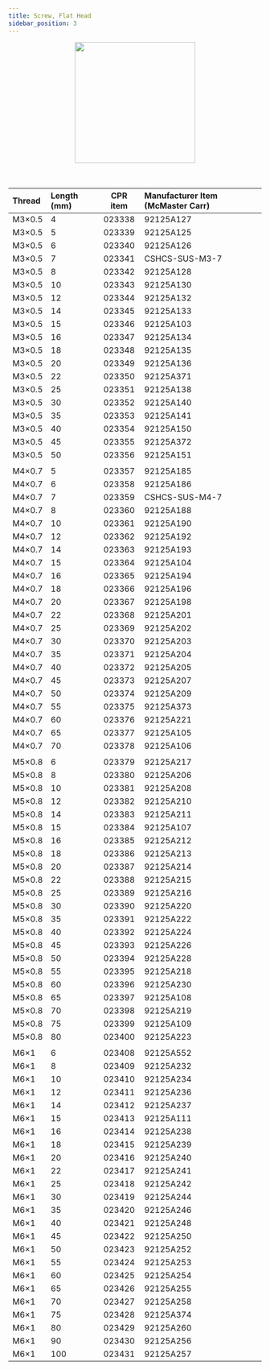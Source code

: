 ```yaml
---
title: Screw, Flat Head
sidebar_position: 3
---
```


<a href="https://www.mcmaster.com/screws/flat-head-screws/system-of-measurement~metric/material~stainless-steel/countersink-angle~90-/finish~passivated/metric-18-8-stainless-steel-hex-drive-flat-head-screws/thread-spacing~coarse/">
  <center>
    <img
      src="/img/components_images/fasteners_2.png"
      width="240"
    />
  </center>
</a>
<br />
<br />

| Thread | Length (mm) | CPR item | Manufacturer Item (McMaster Carr) |
| :----- | :---------- | :------: | :-------------------------------- |
| M3×0.5 | 4           |  023338  | 92125A127                         |
| M3×0.5 | 5           |  023339  | 92125A125                         |
| M3×0.5 | 6           |  023340  | 92125A126                         |
| M3×0.5 | 7           |  023341  | CSHCS-SUS-M3-7                    |
| M3×0.5 | 8           |  023342  | 92125A128                         |
| M3×0.5 | 10          |  023343  | 92125A130                         |
| M3×0.5 | 12          |  023344  | 92125A132                         |
| M3×0.5 | 14          |  023345  | 92125A133                         |
| M3×0.5 | 15          |  023346  | 92125A103                         |
| M3×0.5 | 16          |  023347  | 92125A134                         |
| M3×0.5 | 18          |  023348  | 92125A135                         |
| M3×0.5 | 20          |  023349  | 92125A136                         |
| M3×0.5 | 22          |  023350  | 92125A371                         |
| M3×0.5 | 25          |  023351  | 92125A138                         |
| M3×0.5 | 30          |  023352  | 92125A140                         |
| M3×0.5 | 35          |  023353  | 92125A141                         |
| M3×0.5 | 40          |  023354  | 92125A150                         |
| M3×0.5 | 45          |  023355  | 92125A372                         |
| M3×0.5 | 50          |  023356  | 92125A151                         |
|        |             |          |                                   |
| M4×0.7 | 5           |  023357  | 92125A185                         |
| M4×0.7 | 6           |  023358  | 92125A186                         |
| M4×0.7 | 7           |  023359  | CSHCS-SUS-M4-7                    |
| M4×0.7 | 8           |  023360  | 92125A188                         |
| M4×0.7 | 10          |  023361  | 92125A190                         |
| M4×0.7 | 12          |  023362  | 92125A192                         |
| M4×0.7 | 14          |  023363  | 92125A193                         |
| M4×0.7 | 15          |  023364  | 92125A104                         |
| M4×0.7 | 16          |  023365  | 92125A194                         |
| M4×0.7 | 18          |  023366  | 92125A196                         |
| M4×0.7 | 20          |  023367  | 92125A198                         |
| M4×0.7 | 22          |  023368  | 92125A201                         |
| M4×0.7 | 25          |  023369  | 92125A202                         |
| M4×0.7 | 30          |  023370  | 92125A203                         |
| M4×0.7 | 35          |  023371  | 92125A204                         |
| M4×0.7 | 40          |  023372  | 92125A205                         |
| M4×0.7 | 45          |  023373  | 92125A207                         |
| M4×0.7 | 50          |  023374  | 92125A209                         |
| M4×0.7 | 55          |  023375  | 92125A373                         |
| M4×0.7 | 60          |  023376  | 92125A221                         |
| M4×0.7 | 65          |  023377  | 92125A105                         |
| M4×0.7 | 70          |  023378  | 92125A106                         |
|        |             |          |                                   |
| M5×0.8 | 6           |  023379  | 92125A217                         |
| M5×0.8 | 8           |  023380  | 92125A206                         |
| M5×0.8 | 10          |  023381  | 92125A208                         |
| M5×0.8 | 12          |  023382  | 92125A210                         |
| M5×0.8 | 14          |  023383  | 92125A211                         |
| M5×0.8 | 15          |  023384  | 92125A107                         |
| M5×0.8 | 16          |  023385  | 92125A212                         |
| M5×0.8 | 18          |  023386  | 92125A213                         |
| M5×0.8 | 20          |  023387  | 92125A214                         |
| M5×0.8 | 22          |  023388  | 92125A215                         |
| M5×0.8 | 25          |  023389  | 92125A216                         |
| M5×0.8 | 30          |  023390  | 92125A220                         |
| M5×0.8 | 35          |  023391  | 92125A222                         |
| M5×0.8 | 40          |  023392  | 92125A224                         |
| M5×0.8 | 45          |  023393  | 92125A226                         |
| M5×0.8 | 50          |  023394  | 92125A228                         |
| M5×0.8 | 55          |  023395  | 92125A218                         |
| M5×0.8 | 60          |  023396  | 92125A230                         |
| M5×0.8 | 65          |  023397  | 92125A108                         |
| M5×0.8 | 70          |  023398  | 92125A219                         |
| M5×0.8 | 75          |  023399  | 92125A109                         |
| M5×0.8 | 80          |  023400  | 92125A223                         |
|        |             |          |                                   |
| M6×1   | 6           |  023408  | 92125A552                         |
| M6×1   | 8           |  023409  | 92125A232                         |
| M6×1   | 10          |  023410  | 92125A234                         |
| M6×1   | 12          |  023411  | 92125A236                         |
| M6×1   | 14          |  023412  | 92125A237                         |
| M6×1   | 15          |  023413  | 92125A111                         |
| M6×1   | 16          |  023414  | 92125A238                         |
| M6×1   | 18          |  023415  | 92125A239                         |
| M6×1   | 20          |  023416  | 92125A240                         |
| M6×1   | 22          |  023417  | 92125A241                         |
| M6×1   | 25          |  023418  | 92125A242                         |
| M6×1   | 30          |  023419  | 92125A244                         |
| M6×1   | 35          |  023420  | 92125A246                         |
| M6×1   | 40          |  023421  | 92125A248                         |
| M6×1   | 45          |  023422  | 92125A250                         |
| M6×1   | 50          |  023423  | 92125A252                         |
| M6×1   | 55          |  023424  | 92125A253                         |
| M6×1   | 60          |  023425  | 92125A254                         |
| M6×1   | 65          |  023426  | 92125A255                         |
| M6×1   | 70          |  023427  | 92125A258                         |
| M6×1   | 75          |  023428  | 92125A374                         |
| M6×1   | 80          |  023429  | 92125A260                         |
| M6×1   | 90          |  023430  | 92125A256                         |
| M6×1   | 100         |  023431  | 92125A257                         |
